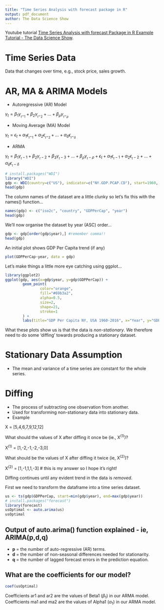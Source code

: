 ```yaml
---
title: "Time Series Analysis with forecast package in R"
output: pdf_document
author: The Data Science Show
---
```


Youtube tutorial [Time Series Analysis with forecast Package in R Example Tutorial - The Data Science Show](https://www.youtube.com/watch?v=Zu1iimmsKD0). 

# Time Series Data
Data that changes over time, e.g., stock price, sales growth.

# AR, MA & ARIMA Models

* Autoregressive (AR) Model

$\gamma_t = \beta_1\gamma_{_t-_1} + \beta_2\gamma_{_t-_2}+...+\beta_\rho\gamma_{_t-_\rho}$

* Moving Average (MA) Model

$\gamma_t = \epsilon_t+\alpha_1\epsilon_{_t-_1}+\alpha_2\epsilon_{_t-_2}+...+\alpha_\delta\epsilon_{_t-_\delta}$

* ARMA

$\gamma_t = \beta_1\gamma_{_t-1}+\beta_2\gamma_{_t-2}+\beta_3\gamma_{_t-3}+...+\beta_\rho\gamma_{_t-\rho}+\epsilon_t+\alpha_1\epsilon_{_t-1}+\alpha_2\epsilon_{_t-2}+...+\alpha_\delta\epsilon_{_t-\delta}$

```r
# install.packages("WDI")
library("WDI")
gdp <- WDI(country=c("US"), indicator=c("NY.GDP.PCAP.CD"), start=1960, end=2016)
head(gdp)
```
The column names of the dataset are a little clunky so let's fix this with the names() function...
```r
names(gdp) <- c("iso2c", "country", "GDPPerCap", "year")
head(gdp)
```

We'll now organise the dataset by year (ASC) order...
```r
gdp <- gdp[order(gdp$year),] #remember comma!!
head(gdp)
```

An initial plot shows GDP Per Capita trend (if any)
```r
plot(GDPPerCap~year, data = gdp)
```
Let's make things a little more eye catching using ggplot...
```r
library(ggplot2)
ggplot(gdp, aes(x=gdp$year, y=gdp$GDPPerCap)) +
        geom_point(
                color="orange",
                fill="#69b3a2",
                alpha=0.5,
                size=2,
                shape=21,
                stroke=1
        ) +
        labs(title="GDP Per Capita NY, USA 1960-2016", x="Year", y="GDP Per Capita")
```
What these plots show us is that the data is _non-stationary_.  We therefore need to do some 'diffing' towards producing a stationary dataset.

# Stationary Data Assumption

* The mean and variance of a time series are constant for the whole series.

# Diffing

* The process of subtracting one observation from another.
* Used for transforming non-stationary data into stationary data.
* Example

X = [5,4,6,7,9,12,12]

What should the values of X after diffing it once be (ie., X^(1)^)?

X^(1)^ = [1,-2,-1,-2,-3,0]

What should be the values of X after diffing it twice (ie, X^(2)^)?

X^(2)^ = [1,-1,1,1,-3] # this is my answer so I hope it's right!

Diffing continues until any evident trend in the data is _removed_.

First we need to transform the dataframe into a time series dataset.
```r
us <- ts(gdp$GDPPerCap, start=min(gdp$year), end=max(gdp$year))
# install.packages("forecast")
library(forecast)
usOptimal <- auto.arima(us)
usOptimal
```
## Output of auto.arima() function explained - ie, ARIMA(p,d,q)

* **p** = the number of auto-regressive (AR) terms.
* **d** = the number of non-seasonal differences needed for stationarity.
* **q** = the number of lagged forecast errors in the prediction equation.

## What are the coefficients for our model?
```r
coef(usOptimal)
```
Coefficients ar1 and ar2 are the values of Beta1 ($\beta_1$) in our ARMA model.
Coefficients ma1 and ma2 are the values of Alpha1 ($\alpha_1$) in our ARMA model.


